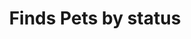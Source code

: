 ---
title: "Finds Pets by status"
openapiapi: "GET /pet/findByStatus"
sidebarTitle: "Finds Pets by status"
description: "Multiple status values can be provided with comma separated strings"
---